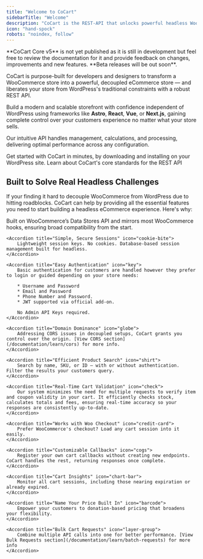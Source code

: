 ```yaml
---
title: "Welcome to CoCart"
sidebarTitle: "Welcome"
description: "CoCart is the REST-API that unlocks powerful headless WooCommerce capabilities."
icon: "hand-spock"
robots: "noindex, follow"
---
```


<Warning>
    **CoCart Core v5** is not yet published as it is still in development but feel free to review the documentation for it and provide feedback on changes, improvements and new features. **Beta releases will be out soon**.
</Warning>

CoCart is purpose-built for developers and designers to transform a WooCommerce store into a powerful, decoupled eCommerce store — and liberates your store from WordPress's traditional constraints with a robust REST API.

Build a modern and scalable storefront with confidence independent of WordPress using frameworks like **Astro**, **React**, **Vue**, or **Next.js**, gaining complete control over your customers experience no matter what your store sells.

Our intuitive API handles management, calculations, and processing, delivering optimal performance across any configuration.

<CardGroup cols={2}>
    <Card
        title="Installation"
        icon="rocket"
        color="#f91880"
        href="/getting-started/core/setup"
    >
        Get started with CoCart in minutes, by downloading and installing on your WordPress site.
    </Card>
    <Card
        title="Standards"
        icon="clipboard"
        color="#EA8000"
        href="/overview/standards"
    >
        Learn about CoCart's core standards for the REST API
    </Card>
</CardGroup>

## Built to Solve Real Headless Challenges

If your finding it hard to decouple WooCommerce from WordPress due to hitting roadblocks. CoCart can help by providing all the essential features you need to start building a headless eCommerce experience. Here's why:

<AccordionGroup>
    <Accordion title="Source of Truth" icon="anchor">
        Built on WooCommerce’s Data Stores API and mirrors most WooCommerce hooks, ensuring broad compatibility from the start.
    </Accordion>

    <Accordion title="Simple, Secure Sessions" icon="cookie-bite">
        Lightweight session keys. No cookies. Database-based session management built for headless.
    </Accordion>

    <Accordion title="Easy Authentication" icon="key">
        Basic authentication for customers are handled however they prefer to login or guided depending on your store needs:

        * Username and Password
        * Email and Password
        * Phone Number and Password.
        * JWT supported via official add-on.

        No Admin API Keys required. 
    </Accordion>

    <Accordion title="Domain Dominance" icon="globe">
        Addressing CORS issues in decoupled setups, CoCart grants you control over the origin. [View CORS section](/documentation/learn/cors) for more info.
    </Accordion>

    <Accordion title="Efficient Product Search" icon="shirt">
        Search by name, SKU, or ID — with or without authentication. Filter the results your customers query.
    </Accordion>

    <Accordion title="Real-Time Cart Validation" icon="check">
        Our system minimizes the need for multiple requests to verify item and coupon validity in your cart. It efficiently checks stock, calculates totals and fees, ensuring real-time accuracy so your responses are consistently up-to-date.
    </Accordion>

    <Accordion title="Works with Woo Checkout" icon="credit-card">
        Prefer WooCommerce's checkout? Load any cart session into it easily.
    </Accordion>

    <Accordion title="Customizable Callbacks" icon="cogs">
        Register your own cart callbacks without creating new endpoints. CoCart handles the rest, returning responses once complete.
    </Accordion>

    <Accordion title="Cart Insights" icon="chart-bar">
        Monitor all cart sessions, including those nearing expiration or already expired.
    </Accordion>

    <Accordion title="Name Your Price Built In" icon="barcode">
        Empower your customers to donation-based pricing that broadens your flexibility.
    </Accordion>

    <Accordion title="Bulk Cart Requests" icon="layer-group">
        Combine multiple API calls into one for better performance. [View Bulk Requests section](/documentation/learn/batch-requests) for more info
    </Accordion>
</AccordionGroup>
